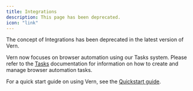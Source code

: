```yaml
---
title: Integrations
description: This page has been deprecated.
icon: "link"
---
```


<Note type="warning">
  The concept of Integrations has been deprecated in the latest version of Vern.
</Note>

Vern now focuses on browser automation using our Tasks system. Please refer to the [Tasks](/essentials/tasks) documentation for information on how to create and manage browser automation tasks.

For a quick start guide on using Vern, see the [Quickstart guide](/quickstart).

